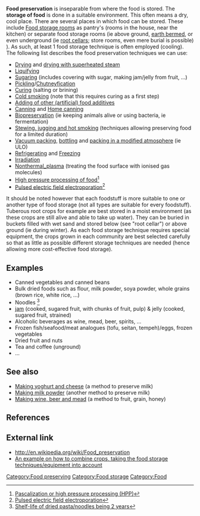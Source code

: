 '''Food preservation''' is inseparable from where the food is stored. The '''storage of food''' is done in a suitable environment. This often means a dry, cool place. There are several places in which food can be stored. These include [[Food storage rooms]] as pantry's (rooms in the house, near the kitchen) or separate food storage rooms (ie above ground, [[Earth berming|earth bermed]], or even underground (ie [[root cellar]]s; store rooms, even mere burial is possible) ). As such, at least 1 food storage technique is often employed (cooling). The following list describes the food preservation techniques we can use:

<!-- List arranged from simple to hard to execute techniques, no or low-energy use for storage to energy-intensive storage methods -->
* [[Drying]] and [[Food Drying with Superheated Steam‎|drying with superheated steam]]
* [[Liquifying]]
* [[Sugaring]] (includes covering with sugar, making jam/jelly from fruit, ...)
* [[Pickling]]/[[Chutneyfication]]
* [[Curing]] (salting or brining)
* [[Cold smoking]] (note that this requires curing as a first step)
* [[Adding of other (artificial) food additives]]
* [[Canning]] and [[Home canning]]
* [[Biopreservation]] (ie keeping animals alive or using bacteria, ie fermentation)
* [[Stewing, jugging and hot smoking]] (techniques allowing preserving food for a limited duration)
* [[Vacuum packing]], [[bottling]] and [[packing in a modified atmosphere]] (ie ULO)
* [[Refrigerating food|Refrigerating]] and [[Freezing]]
* [[Irradiation of food|Irradiation]]
* [[Nonthermal_plasma|Nonthermal_plasma]] (treating the food surface with ionised gas molecules)
* [[High pressure processing of food]]<ref>[http://en.wikipedia.org/wiki/Pascalization Pascalization or high pressure processing (HPP)]</ref>
* [[Pulsed electric field electroporation]]<ref>[http://en.wikipedia.org/wiki/Electroporation Pulsed electric field electroporation]</ref>

It should be noted however that each foodstuff is more suitable to one or another type of food storage (not all types are suitable for every foodstuff). Tuberous root crops for example are best stored in a moist environment (as these crops are still alive and able to take up water). They can be buried in buckets filled with wet sand and stored below (see "root cellar") or above ground (ie during winter). As each food storage technique requires special equipment, the crops grown in each community are best selected carefully so that as little as possible different storage techniques are needed (hence allowing more cost-effective food storage).

==Examples==
* Canned vegetables and canned beans
* Bulk dried foods such as flour, milk powder, soya powder, whole grains (brown rice, white rice, ...)
* Noodles <ref>[http://www.chow.com/food-news/54453/how-long-can-dried-pasta-be-stored/ Shelf-life of dried pasta/noodles being 2 years]</ref>
* [[jam]] (cooked, sugared fruit, with chunks of fruit, pulp) & jelly (cooked, sugared fruit, strained)
* Alcoholic beverages as wine, mead, beer, spirits, ...
* Frozen fish/seafood/meat analogues (tofu, seitan, tempeh)/eggs, frozen vegetables
* Dried fruit and nuts
* Tea and coffee (unground)
* ...

==See also==
* [[Making yoghurt and cheese]] (a method to preserve milk)
* [[Making milk powder]] (another method to preserve milk)
* [[Making wine, beer and mead]] (a method to fruit, grain, honey)

==References==
{{reflist}}

==External link==
* http://en.wikipedia.org/wiki/Food_preservation
* [http://en.wikiversity.org/wiki/Low-cost,_tropical,_private_food_production_system An example on how to combine crops, taking the food storage techniques/equipment into account]

[[Category:Food preserving]]
[[Category:Food storage]]
[[Category:Food]]
